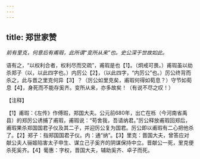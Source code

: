 ```yaml
---
---
---
```

title: 郑世家赞
---



*前有里克，何意后有甫瑕，此所谓“变所从来”也。史公深于世故如此。*

语有之，“以权利合者，权利尽而交疏”，甫瑕是也【1】。（炯戒可畏。）甫瑕虽以劫杀郑子（以，以此四字也。）内厉公【2】，（以此四字，“内厉公”也。）厉公终背而杀之，此与晋之里克何异【3】？（厉公如里克矣，甫瑕何得如荀息？）守节如荀息【4】，身死而不能存奚齐。变所从来，亦多故矣！（有说不尽之叹！）

【注释】

【1】甫瑕：《左传》作傅瑕，郑国大夫。公元前680年，出亡在栎（今河南省禹县）的郑厉公诱捕了甫瑕，甫瑕说：“苟舍我，吾请纳君。”厉公释放甫瑕回郑后，甫瑕果杀郑国国君子仪及其二子，并迎厉公复为国君。厉公即以甫瑕有二心把他杀了。【2】郑子：指郑国国君子仪。内：通“纳”。【3】里克：晋国大夫，曾答应对献公夫人骊姬陷害太子申生、谋立己子奚齐的阴谋保持中立。晋献公一死，里克便杀死奚齐。【4】葡惠：字权，晋国大夫，辅助奚齐、卓子而死。